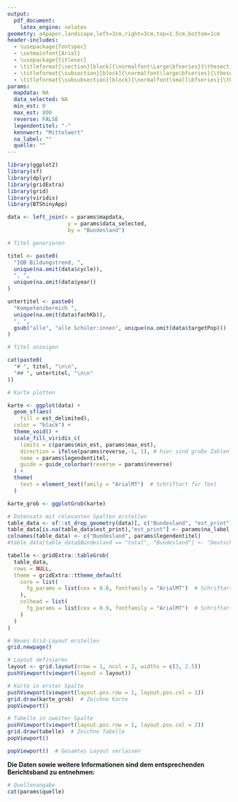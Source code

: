 ```yaml
---
output: 
  pdf_document:
    latex_engine: xelatex
geometry: a4paper,landscape,left=3cm,right=3cm,top=1.5cm,bottom=1cm
header-includes:
  - \usepackage{fontspec}
  - \setmainfont{Arial}
  - \usepackage{titlesec}
  - \titleformat{\section}[block]{\normalfont\Large\bfseries}{\thesection}{1em}{}
  - \titleformat{\subsection}[block]{\normalfont\large\bfseries}{\thesubsection}{1em}{}
  - \titleformat{\subsubsection}[block]{\normalfont\small\bfseries}{\thesubsubsection}{1em}{}
params:
  mapdata: NA
  data_selected: NA
  min_est: 0
  max_est: 800
  reverse: FALSE
  legendentitel: "-"
  kennwert: "Mittelwert"
  na_label: ""
  quelle: ""
---
```

\pagenumbering{gobble}

```r
library(ggplot2)
library(sf)
library(dplyr)
library(gridExtra)
library(grid)
library(viridis)
library(BTShinyApp)
```


```r
data <- left_join(x = params$mapdata,
                   y = params$data_selected,
                   by = "Bundesland")
```

```r
# Titel generieren

titel <- paste0(
  "IQB Bildungstrend, ",
  unique(na.omit(data$cycle)),
  ", ",
  unique(na.omit(data$year))
)

untertitel <- paste0(
  "Kompetenzbereich ",
  unique(na.omit(data$fachKb)), 
  ", ", 
  gsub("alle", "alle Schüler:innen", unique(na.omit(data$targetPop)))
)
```


```r
# Titel anzeigen

cat(paste0(
  "# ", titel, "\n\n",
  "## ", untertitel, "\n\n"
))
```

```r
# Karte plotten

karte <- ggplot(data) +
  geom_sf(aes(
    fill = est_delimited),
  color = "black") +
  theme_void() +
  scale_fill_viridis_c(
    limits = c(params$min_est, params$max_est),
    direction = ifelse(params$reverse,-1, 1), # hier sind große Zahlen schlecht
    name = params$legendentitel,
    guide = guide_colorbar(reverse = params$reverse)
  ) +
  theme(
    text = element_text(family = "ArialMT")  # Schriftart für Text
  )

karte_grob <- ggplotGrob(karte)
```


```r

# Datensatz mit relevanten Spalten erstellen
table_data <- sf::st_drop_geometry(data)[, c("Bundesland", "est_print")]
table_data[is.na(table_data$est_print),"est_print"] <- params$na_label
colnames(table_data) <- c("Bundesland", params$legendentitel)
#table_data[table_data$Bundesland == "total", "Bundesland"] <- "Deutschland"

tabelle <- gridExtra::tableGrob(
  table_data,
  rows = NULL,
  theme = gridExtra::ttheme_default(
    core = list(
      fg_params = list(cex = 0.8, fontfamily = "ArialMT")  # Schriftart für Tabellenzellen
    ),
    colhead = list(
      fg_params = list(cex = 0.9, fontfamily = "ArialMT")  # Schriftart für Kopfzeilen
    )
  )
)

```

```r

# Neues Grid-Layout erstellen
grid.newpage()

# Layout definieren
layout <- grid.layout(nrow = 1, ncol = 2, widths = c(3, 2.5))
pushViewport(viewport(layout = layout))

# Karte in erster Spalte
pushViewport(viewport(layout.pos.row = 1, layout.pos.col = 1))
grid.draw(karte_grob)  # Zeichne Karte
popViewport()

# Tabelle in zweiter Spalte
pushViewport(viewport(layout.pos.row = 1, layout.pos.col = 2))
grid.draw(tabelle)  # Zeichne Tabelle
popViewport()

popViewport()  # Gesamtes Layout verlassen
```

\noindent\rule{3cm}{0.4pt}
**Die Daten sowie weitere Informationen sind dem entsprechenden Berichtsband zu entnehmen:**   

```r
# Quellenangabe
cat(params$quelle)
```
